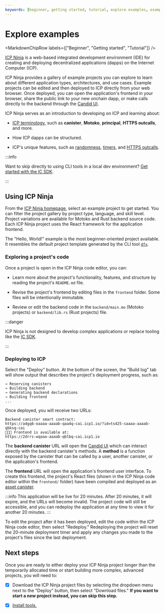 ```yaml
---
keywords: [beginner, getting started, tutorial, explore examples, example projects, example code, example dapps, example apps, examples, icp ninja, ninja, web ide, ide]
---
```



# Explore examples

<MarkdownChipRow labels={["Beginner", "Getting started", "Tutorial"]} />

[ICP Ninja](https://icp.ninja) is a web-based integrated development environment (IDE) for creating and deploying decentralized applications (dapps) on the Internet Computer (ICP).

ICP Ninja provides a gallery of example projects you can explore to learn about different application types, architectures, and use cases. Example projects can be edited and then deployed to ICP directly from your web browser. Once deployed, you can open the application's frontend in your browser, share the public link to your new onchain dapp, or make calls directly to the backend through the [Candid UI](/docs/current/developer-docs/smart-contracts/candid/candid-concepts).

ICP Ninja serves as an introduction to developing on ICP and learning about:

- [ICP terminology](/docs/current/references/glossary), such as **canister**, **Motoko**, **principal**, **HTTPS outcalls**, and more.

- How ICP dapps can be structured.

- ICP's unique features, such as [randomness](/docs/current/developer-docs/smart-contracts/advanced-features/randomness), [timers](/docs/current/developer-docs/smart-contracts/advanced-features/periodic-tasks), and [HTTPS outcalls](/docs/current/developer-docs/smart-contracts/advanced-features/https-outcalls/https-outcalls-overview).

:::info

Want to skip directly to using CLI tools in a local dev environment? [Get started with the IC SDK](/docs/current/developer-docs/getting-started/install).

:::

## Using ICP Ninja

From the [ICP Ninja homepage](https://icp.ninja), select an example project to get started. You can filter the project gallery by project type, language, and skill level. Project variations are available for Motoko and Rust backend source code. Each ICP Ninja project uses the React framework for the application frontend.

The "Hello, World!" example is the most beginner-oriented project available. It resembles the default project template generated by the CLI tool [`dfx`](/docs/current/developer-docs/getting-started/install).

### Exploring a project's code

Once a project is open in the ICP Ninja code editor, you can:

- Learn more about the project's functionality, features, and structure by reading the project's `README.md` file.

- Revise the project's frontend by editing files in the `frontend` folder. Some files will be intentionally immutable.

- Review or edit the backend code in the `backend/main.mo` (Motoko projects) or `backend/lib.rs` (Rust projects) file.

:::danger

ICP Ninja is not designed to develop complex applications or replace tooling like the [IC SDK](/docs/current/developer-docs/getting-started/install).

:::

### Deploying to ICP

Select the "Deploy" button. At the bottom of the screen, the "Build log" tab will show output that describes the project's deployment progress, such as:

```
→ Reserving canisters
→ Building backend
→ Generating backend declarations
→ Building frontend
...
```

Once deployed, you will receive two URLs:

```
Backend canister smart contract:
https://a4gq6-oaaaa-aaaab-qaa4q-cai.icp1.io/?id=ts425-saaaa-aaaab-qbksq-cai
🥷🚀🎉 Frontend is available at:
https://2drrs-wqaaa-aaaab-qblbq-cai.icp1.io
```

The **backend canister** URL will open the [Candid UI](/docs/current/developer-docs/smart-contracts/candid/candid-concepts) which can interact directly with the backend canister's methods. A **method** is a function exposed by the canister that can be called by a user, another canister, or the application's frontend.

The **frontend** URL will open the application's frontend user interface. To create this frontend, the project's React files (shown in the ICP Ninja code editor within the `frontend/` folder) have been compiled and deployed as an [asset canister](/docs/current/developer-docs/web-apps/application-frontends/default-frontend).

:::info
This application will be live for 20 minutes. After 20 minutes, it will expire, and the URLs will become invalid. The project code will still be accessible, and you can redeploy the application at any time to view it for another 20 minutes.
:::

To edit the project after it has been deployed, edit the code within the ICP Ninja code editor, then select "Redeploy." Redeploying the project will reset the 20-minute deployment timer and apply any changes you made to the project's files since the last deployment.

## Next steps

Once you are ready to either deploy your ICP Ninja project longer than the temporarily allocated time or start building more complex, advanced projects, you will need to:

- [x] Download the ICP Ninja project files by selecting the dropdown menu next to the "Deploy" button, then select "Download files." **If you want to start a new project instead, you can skip this step.**

- [x] [Install tools.](/docs/current/developer-docs/getting-started/install)

